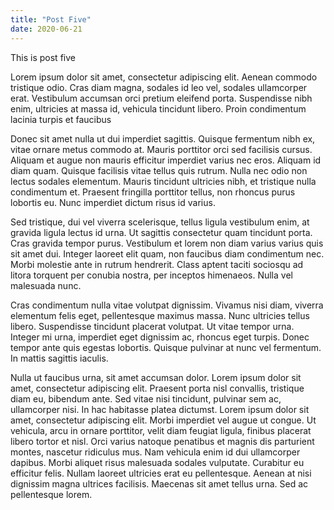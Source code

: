 ```yaml
---
title: "Post Five"
date: 2020-06-21
---
```


This is post five

Lorem ipsum dolor sit amet, consectetur adipiscing elit. Aenean commodo tristique odio. Cras diam magna, sodales id leo vel, sodales ullamcorper erat. Vestibulum accumsan orci pretium eleifend porta. Suspendisse nibh enim, ultricies at massa id, vehicula tincidunt libero. Proin condimentum lacinia turpis et faucibus

Donec sit amet nulla ut dui imperdiet sagittis. Quisque fermentum nibh ex, vitae ornare metus commodo at. Mauris porttitor orci sed facilisis cursus. Aliquam et augue non mauris efficitur imperdiet varius nec eros. Aliquam id diam quam. Quisque facilisis vitae tellus quis rutrum. Nulla nec odio non lectus sodales elementum. Mauris tincidunt ultricies nibh, et tristique nulla condimentum et. Praesent fringilla porttitor tellus, non rhoncus purus lobortis eu. Nunc imperdiet dictum risus id varius.

Sed tristique, dui vel viverra scelerisque, tellus ligula vestibulum enim, at gravida ligula lectus id urna. Ut sagittis consectetur quam tincidunt porta. Cras gravida tempor purus. Vestibulum et lorem non diam varius varius quis sit amet dui. Integer laoreet elit quam, non faucibus diam condimentum nec. Morbi molestie ante in rutrum hendrerit. Class aptent taciti sociosqu ad litora torquent per conubia nostra, per inceptos himenaeos. Nulla vel malesuada nunc.

Cras condimentum nulla vitae volutpat dignissim. Vivamus nisi diam, viverra elementum felis eget, pellentesque maximus massa. Nunc ultricies tellus libero. Suspendisse tincidunt placerat volutpat. Ut vitae tempor urna. Integer mi urna, imperdiet eget dignissim ac, rhoncus eget turpis. Donec tempor ante quis egestas lobortis. Quisque pulvinar at nunc vel fermentum. In mattis sagittis iaculis.

Nulla ut faucibus urna, sit amet accumsan dolor. Lorem ipsum dolor sit amet, consectetur adipiscing elit. Praesent porta nisl convallis, tristique diam eu, bibendum ante. Sed vitae nisi tincidunt, pulvinar sem ac, ullamcorper nisi. In hac habitasse platea dictumst. Lorem ipsum dolor sit amet, consectetur adipiscing elit. Morbi imperdiet vel augue ut congue. Ut vehicula, arcu in ornare porttitor, velit diam feugiat ligula, finibus placerat libero tortor et nisl. Orci varius natoque penatibus et magnis dis parturient montes, nascetur ridiculus mus. Nam vehicula enim id dui ullamcorper dapibus. Morbi aliquet risus malesuada sodales vulputate. Curabitur eu efficitur felis. Nullam laoreet ultricies erat eu pellentesque. Aenean at nisi dignissim magna ultrices facilisis. Maecenas sit amet tellus urna. Sed ac pellentesque lorem.
